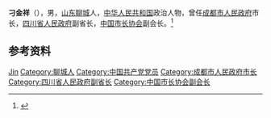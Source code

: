 '''刁金祥'''（{{bd|1935年|11月|}}），男，[[山东|山东]][[聊城|聊城]]人，[[中华人民共和国|中华人民共和国]]政治人物，曾任[[成都市人民政府|成都市人民政府]]市长，[[四川省人民政府|四川省人民政府]]副省长，[[中国市长协会|中国市长协会]]副会长。<ref>{{Cite book|title=中华人民共和国职官志|author=何虎生, 李耀东, 向常福主编|publisher=中国社会出版社|year=2003|isbn=9787800883934|location=北京|pages=}}</ref>

== 参考资料 ==
{{reflist}}

{{成都市市长}}
{{中国市长协会第一届理事会}}

{{Authority control}}
{{DEFAULTSORT:Diao刁}}
[[Category:刁姓|Jin]]
[[Category:聊城人|Category:聊城人]]
[[Category:中国共产党党员|Category:中国共产党党员]]
[[Category:成都市人民政府市长|Category:成都市人民政府市长]]
[[Category:四川省人民政府副省长|Category:四川省人民政府副省长]]
[[Category:中国市长协会副会长|Category:中国市长协会副会长]]

{{中国人物小作品}}
